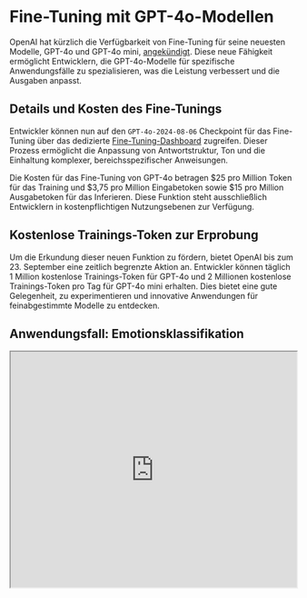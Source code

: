 # Fine-Tuning mit GPT-4o-Modellen

OpenAI hat kürzlich die Verfügbarkeit von Fine-Tuning für seine neuesten Modelle, GPT-4o und GPT-4o mini, [angekündigt](https://openai.com/index/gpt-4o-fine-tuning/). Diese neue Fähigkeit ermöglicht Entwicklern, die GPT-4o-Modelle für spezifische Anwendungsfälle zu spezialisieren, was die Leistung verbessert und die Ausgaben anpasst.

## Details und Kosten des Fine-Tunings

Entwickler können nun auf den `GPT-4o-2024-08-06` Checkpoint für das Fine-Tuning über das dedizierte [Fine-Tuning-Dashboard](https://platform.openai.com/finetune) zugreifen. Dieser Prozess ermöglicht die Anpassung von Antwortstruktur, Ton und die Einhaltung komplexer, bereichsspezifischer Anweisungen.

Die Kosten für das Fine-Tuning von GPT-4o betragen \$25 pro Million Token für das Training und \$3,75 pro Million Eingabetoken sowie \$15 pro Million Ausgabetoken für das Inferieren. Diese Funktion steht ausschließlich Entwicklern in kostenpflichtigen Nutzungsebenen zur Verfügung.

## Kostenlose Trainings-Token zur Erprobung

Um die Erkundung dieser neuen Funktion zu fördern, bietet OpenAI bis zum 23. September eine zeitlich begrenzte Aktion an. Entwickler können täglich 1 Million kostenlose Trainings-Token für GPT-4o und 2 Millionen kostenlose Trainings-Token pro Tag für GPT-4o mini erhalten. Dies bietet eine gute Gelegenheit, zu experimentieren und innovative Anwendungen für feinabgestimmte Modelle zu entdecken.

## Anwendungsfall: Emotionsklassifikation

<iframe width="100%"
  height="415px"
  src="https://www.youtube.com/embed/UJ7ry7Qp2Js?si=ZU3K0ZVNfQjnlZgo" allow="accelerometer; autoplay; clipboard-write; encrypted-media; gyroscope; picture-in-picture"
  allowFullScreen
  />

Im obigen Leitfaden zeigen wir ein praktisches Beispiel für Fine-Tuning, das das Training eines Modells für die Emotionsklassifikation umfasst. Unter Verwendung eines [JSONL-formatierten Datensatzes](https://github.com/dair-ai/datasets/tree/main/openai), der Textproben enthält, die mit entsprechenden Emotionen gekennzeichnet sind, kann GPT-4o mini für die Klassifizierung von Texten nach emotionalem Ton feinabgestimmt werden.

Diese Demonstration hebt das Potenzial des Fine-Tunings hervor, die Modellleistung für spezifische Aufgaben zu verbessern und eine signifikante Steigerung der Genauigkeit im Vergleich zu Standardmodellen zu erreichen.

## Zugriff auf und Bewertung feinabgestimmter Modelle

Sobald der Fine-Tuning-Prozess abgeschlossen ist, können Entwickler auf ihre angepassten Modelle über den OpenAI-Spielplatz zugreifen und diese bewerten. Der Spielplatz ermöglicht interaktives Testen mit verschiedenen Eingaben und bietet Einblicke in die Leistung des Modells. Für eine umfassendere Bewertung können Entwickler das feinabgestimmte Modell über die OpenAI-API in ihre Anwendungen integrieren und systematische Tests durchführen.

Die Einführung von Fine-Tuning für GPT-4o-Modelle eröffnet neue Möglichkeiten für Entwickler, die die Stärken von LLMs für spezialisierte Aufgaben nutzen möchten.
